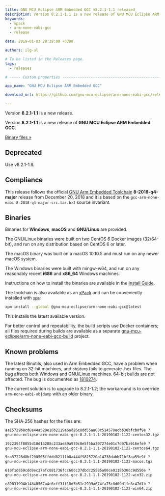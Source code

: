 ```yaml
---
title: GNU MCU Eclipse ARM Embedded GCC v8.2.1-1.1 released
description: Version 8.2.1-1.1 is a new release of GNU MCU Eclipse ARM Embedded GCC.
keywords:
  - xpack
  - arm-none-eabi-gcc
  - release

date: 2019-01-03 20:39:00 +0300

authors: ilg-ul

# To be listed in the Releases page.
tags:
  - releases

# ----- Custom properties -----------------------------------------------------

app_name: "GNU MCU Eclipse ARM Embedded GCC"

download_url: https://github.com/gnu-mcu-eclipse/arm-none-eabi-gcc/releases/tag/v8.2.1-1.1/

---
```


<head><title>{frontMatter.title}</title></head>
<head><meta property="og:title" content={frontMatter.title} /></head>

Version **8.2.1-1.1** is a new release.

<!-- truncate -->

Version **8.2.1-1.1** is a new release of **GNU MCU Eclipse ARM Embedded GCC**.

<!-- truncate -->

<p><a href={frontMatter.download_url}>Binary files »</a></p>

## Deprecated

Use v8.2.1-1.6.

## Compliance

This release follows the official
[GNU Arm Embedded Toolchain](https://developer.arm.com/open-source/gnu-toolchain/gnu-rm)
**8-2018-q4-major** release from December 20, 2018 and it is based on the
`gcc-arm-none-eabi-8-2018-q4-major-src.tar.bz2` source invariant.

## Binaries

Binaries for **Windows**, **macOS** and **GNU/Linux** are provided.

The GNU/Linux binaries were built on two CentOS 6 Docker images (32/64-bit),
and run on any distribution based on CentOS 6 or later.

The macOS binary was built on a macOS 10.10.5 and must run on any newer
macOS system.

The Windows binaries were built with mingw-w64, and run on any reasonably
recent **i686** and **x86_64** Windows machines.

Instructions on how to install the binaries are available in the [Install Guide](/docs/install/).

The toolchain is also available as an
[xPack](https://www.npmjs.com/package/@gnu-mcu-eclipse/arm-none-eabi-gcc)
and can be conveniently installed with
[`xpm`](https://www.npmjs.com/package/xpm):

```sh
xpm install --global @gnu-mcu-eclipse/arm-none-eabi-gcc@latest
```

This installs the latest available version.

For better control and repeatability, the build scripts use Docker containers;
all files required during builds are available as a separate
[gnu-mcu-eclipse/arm-none-eabi-gcc-build](https://github.com/gnu-mcu-eclipse/arm-none-eabi-gcc-build)
project.

## Known problems

The latest Binutils, also used in Arm Embedded GCC, have a problem when running on 32-bit machines, and `objdump` fails to generate .hex files. The bug affects both Windows and GNU/Linux machines. 64-bit builds are not affected. The bug is documented as [1810274](https://bugs.launchpad.net/gcc-arm-embedded/+bug/1810274).

The current solution is to upgrade to 8.2.1-1.2; the workaround is to
override `arm-none-eabi-objdump` with an older binary.

## Checksums

The SHA-256 hashes for the files are:

```txt
aa15729b8cd8e44a528e16b2119a6ad26c8dd55aa88c514570ecbb38bfcb0f9e ?
gnu-mcu-eclipse-arm-none-eabi-gcc-8.2.1-1.1-20190102-1122-centos32.tgz

1922394f8055d10d13288c233ae89a970c0e5f5ba307274e01c7d07ba916efe9 ?
gnu-mcu-eclipse-arm-none-eabi-gcc-8.2.1-1.1-20190102-1122-centos64.tgz

9ca37228d8bf200505ffddd82111b8a444f9825720a14738dabb71bf3aa59c9f ?
gnu-mcu-eclipse-arm-none-eabi-gcc-8.2.1-1.1-20190102-1122-macos.tgz

610f1d659cdd9ec27afc881736fcc60dc37dbdc25585a00ce0118630dc9d550e ?
gnu-mcu-eclipse-arm-none-eabi-gcc-8.2.1-1.1-20190102-1122-win32.zip

c89031994b14840567a4c6cff31f10d5b51c2999a674fa75c8d09d1fe8c47d1b ?
gnu-mcu-eclipse-arm-none-eabi-gcc-8.2.1-1.1-20190102-1122-win64.zip
```
